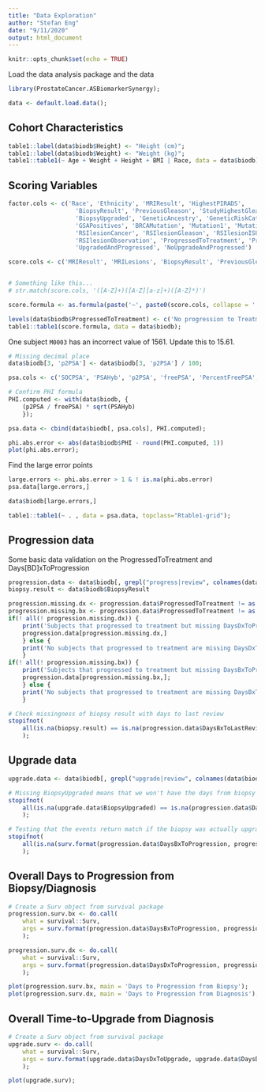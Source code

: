 ```yaml
---
title: "Data Exploration"
author: "Stefan Eng"
date: "9/11/2020"
output: html_document
---
```


```r
knitr::opts_chunk$set(echo = TRUE)
```

Load the data analysis package and the data
```r
library(ProstateCancer.ASBiomarkerSynergy);

data <- default.load.data();
```

## Cohort Characteristics
```r
table1::label(data$biodb$Height) <- "Height (cm)";
table1::label(data$biodb$Weight) <- "Weight (kg)";
table1::table1(~ Age + Weight + Height + BMI | Race, data = data$biodb);
```

## Scoring Variables
```r
factor.cols <- c('Race', 'Ethnicity', 'MRIResult', 'HighestPIRADS',
                   'BiopsyResult', 'PreviousGleason', 'StudyHighestGleason', 'PreviousISUP', 'Observation',
                   'BiopsyUpgraded', 'GeneticAncestry', 'GeneticRiskCategory', 'GlobalScreeningArray',
                   'GSAPositives', 'BRCAMutation', 'Mutation1', 'Mutation.2', 'RSIlesionPIRADS',
                   'RSIlesionCancer', 'RSIlesionGleason', 'RSIlesionISUP', 'RSIlesionUpgraded',
                   'RSIlesionObservation', 'ProgressedToTreatment', 'Prostatectomy',
                   'UpgradedAndProgressed', 'NoUpgradeAndProgressed')

score.cols <- c('MRIResult', 'MRILesions', 'BiopsyResult', 'PreviousGleason','PreviousISUP','StudyHighestGleason','StudyHighestISUP', 'RSIlesionPIRADS', 'HighestPIRADS')


# Something like this...
# str.match(score.cols, '([A-Z]+)([A-Z][a-z]+)([A-Z]*)')

score.formula <- as.formula(paste('~', paste0(score.cols, collapse = ' + '), '| ProgressedToTreatment'));

levels(data$biodb$ProgressedToTreatment) <- c('No progression to Treatment', 'Progressed to Treatment');
table1::table1(score.formula, data = data$biodb);
```

One subject `M0003` has an incorrect value of 1561. Update this to 15.61.
```r
# Missing decimal place
data$biodb[3, 'p2PSA'] <- data$biodb[3, 'p2PSA'] / 100;
```

```r
psa.cols <- c('SOCPSA', 'PSAHyb', 'p2PSA', 'freePSA', 'PercentFreePSA', 'ProstateVolume', 'PSADensity', 'PHIDensity', 'PHI');

# Confirm PHI formula
PHI.computed <- with(data$biodb, {
    (p2PSA / freePSA) * sqrt(PSAHyb)
    });

psa.data <- cbind(data$biodb[, psa.cols], PHI.computed);

phi.abs.error <- abs(data$biodb$PHI - round(PHI.computed, 1))
plot(phi.abs.error);
```
Find the large error points
```r
large.errors <- phi.abs.error > 1 & ! is.na(phi.abs.error)
psa.data[large.errors,]

data$biodb[large.errors,]
```

```r
table1::table1(~ . , data = psa.data, topclass="Rtable1-grid");
```

## Progression data
Some basic data validation on the ProgressedToTreatment and Days[BD]xToProgression
```r
progression.data <- data$biodb[, grepl("progress|review", colnames(data$biodb), ignore.case = TRUE)]
biopsy.result <- data$biodb$BiopsyResult

progression.missing.dx <- progression.data$ProgressedToTreatment != as.numeric(! is.na(progression.data$DaysDxToProgression))
progression.missing.bx <- progression.data$ProgressedToTreatment != as.numeric(! is.na(progression.data$DaysBxToProgression))
if(! all(! progression.missing.dx)) {
    print('Subjects that progressed to treatment but missing DaysDxToProgression');
    progression.data[progression.missing.dx,]
    } else {
    print('No subjects that progressed to treatment are missing DaysDxToProgression')
    }
if(! all(! progression.missing.bx)) {
    print('Subjects that progressed to treatment but missing DaysBxToProgression');
    progression.data[progression.missing.bx,];
    } else {
    print('No subjects that progressed to treatment are missing DaysBxToProgression')
    }

# Check missingness of biopsy result with days to last review
stopifnot(
    all(is.na(biopsy.result) == is.na(progression.data$DaysBxToLastReview))
    );
```

## Upgrade data
```r
upgrade.data <- data$biodb[, grepl("upgrade|review", colnames(data$biodb), ignore.case = TRUE)];

# Missing BiopsyUpgraded means that we won't have the days from biopsy to last review
stopifnot(
    all(is.na(upgrade.data$BiopsyUpgraded) == is.na(progression.data$DaysBxToLastReview))
    );

# Testing that the events return match if the biopsy was actually upgraded
stopifnot(
    all(is.na(surv.format(progression.data$DaysBxToProgression, progression.data$DaysBxToLastReview)$event) == is.na(upgrade.data$BiopsyUpgraded))
    );
```


## Overall Days to Progression from Biopsy/Diagnosis
```r
# Create a Surv object from survival package
progression.surv.bx <- do.call(
    what = survival::Surv,
    args = surv.format(progression.data$DaysBxToProgression, progression.data$DaysBxToLastReview)
    );

progression.surv.dx <- do.call(
    what = survival::Surv,
    args = surv.format(progression.data$DaysDxToProgression, progression.data$DaysDxToLastReview)
    );

plot(progression.surv.bx, main = 'Days to Progression from Biopsy');
plot(progression.surv.dx, main = 'Days to Progression from Diagnosis');
```

## Overall Time-to-Upgrade from Diagnosis
```r
# Create a Surv object from survival package
upgrade.surv <- do.call(
    what = survival::Surv,
    args = surv.format(upgrade.data$DaysDxToUpgrade, upgrade.data$DaysDxToLastReview)
    );

plot(upgrade.surv);
```
